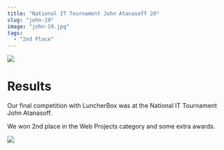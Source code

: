 ```yaml
---
title: "National IT Tournament John Atanasoff 20"
slug: "john-19"
image: "john-19.jpg"
tags:
  - "2nd Place"
---
```


![](/john-19.jpg)

# Results

Our final competition with LuncherBox was at the National IT Tournament John Atanasoff.

We won 2nd place in the Web Projects category and some extra awards.

![](/john-19-extra.jpg)
